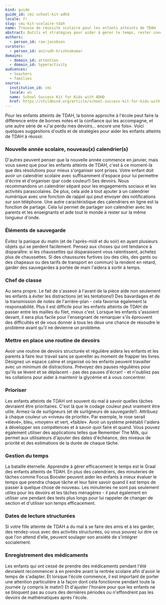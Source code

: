 ```yaml
---
kind: guide
guide_id: cmi-school-kit-adhd
locale: fr
slug: cmi-kit-scolaire-tdah
name: Trousse de réussite scolaire pour les enfants atteints de TDAH
abstract: Outils et stratégies pour aider à gérer le temps, rester concentré et gérer les devoirs
authors:
  - person_id: rae-jacobson
curators:
  - person_id: anirudh-krishnakumar
domains:
  - domain_id: attention
  - domain_id: hyperactivity
audiences:
  - teachers
  - families
source:
  institution_id: cmi
  locale: en
  name: School Success Kit for Kids with ADHD
  href: https://childmind.org/article/school-success-kit-for-kids-with-adhd/
---
```


Pour les enfants atteints de TDAH, la bonne approche à l'école peut faire la différence entre de bonnes notes et la confiance qui les accompagne, et une autre série de «J'ai perdu mes devoirs… encore une fois». Voici quelques suggestions d'outils et de stratégies pour aider les enfants atteints de TDAH à réussir.

### Nouvelle année scolaire, nouveau(x) calendrier(s)

D'autres peuvent penser que la nouvelle année commence en janvier, mais vous savez que pour les enfants atteints de TDAH, c'est à ce moment-là que des résolutions pour mieux s'organiser sont prises. Votre enfant doit avoir un calendrier scolaire avec suffisamment d'espace pour lui permettre d'écrire et d'organiser (par code couleur!) Ses devoirs. Nous recommandons un calendrier séparé pour les engagements sociaux et les activités parascolaires. De plus, cela aide à tout ajouter à un calendrier numérique avec une fonction de rappel qui peut envoyer des notifications sur son téléphone. Une autre caractéristique des calendriers en ligne est la fonction de partage. Cela lui permet de partager son calendrier avec les parents et les enseignants et aide tout le monde à rester sur la même longueur d'onde.

### Éléments de sauvegarde

Évitez la panique du matin (et de l'après-midi et du soir) en ayant plusieurs objets qui se perdent facilement. Pensez aux choses qui ont tendance à disparaître: si les chaussettes qui disparaissent vous ralentissent, achetez plus de chaussettes. Si des chaussures furtives (ou des clés, des gants ou des chapeaux ou des tarifs de transport en commun) la rendent en retard, garder des sauvegardes à portée de main l'aidera à sortir à temps.

### Chef de classe

Au sens propre. Le fait de s'asseoir à l'avant de la pièce aide non seulement les enfants à éviter les distractions (et les tentations!) Des bavardages et de la transmission de notes de l'arrière-plan - cela favorise également la responsabilité. Plus il est difficile pour les enfants atteints de TDAH de passer entre les mailles du filet, mieux c'est. Lorsque les enfants s'assoient devant, il sera plus facile pour l'enseignant de remarquer s'ils éprouvent des difficultés et de vous donner à tous les deux une chance de résoudre le problème avant qu'il ne devienne un problème.

### Mettre en place une routine de devoirs

Avoir une routine de devoirs structurée et régulière aidera les enfants et les parents à faire leur travail sans se quereller au moment de frapper les livres. Désignez un espace calme et organisé où les enfants peuvent travailler avec un minimum de distractions. Prévoyez des pauses régulières pour qu'ils se lèvent et se déplacent - pas des pauses d'écran! - et n'oubliez pas les collations pour aider à maintenir la glycémie et à vous concentrer.

### Prioriser

Les enfants atteints de TDAH ont souvent du mal à savoir quelles tâches devraient être prioritaires. C'est là que le codage couleur peut vraiment être utile. Armez-la de surligneurs (et de surligneurs de sauvegarde!). Attribuez à chaque couleur un «niveau de priorité». Par exemple, le rose serait «élevé», bleu, «moyen» et vert, «faible». Avoir un système préétabli l'aidera à développer ses compétences et à savoir quoi faire et quand. Vous pouvez également utiliser des applications telles que Remember The Milk, qui permet aux utilisateurs d'ajouter des dates d'échéance, des niveaux de priorité et des estimations de la durée de chaque tâche.

### Gestion du temps

La bataille éternelle. Apprendre à gérer efficacement le temps est le Graal des enfants atteints de TDAH. En plus des calendriers, des minuteries de tâches comme Focus Booster peuvent aider les enfants à mieux évaluer le temps que prendra chaque tâche et leur faire savoir quand il est temps de passer à quelque chose de nouveau. Les minuteries ne sont pas seulement utiles pour les devoirs et les tâches ménagères - il peut également en utiliser une pendant des tests plus longs pour lui rappeler de changer de section et d'utiliser son temps efficacement.

### Dates de lecture structurées

Si votre fille atteinte de TDAH a du mal à se faire des amis et à les garder, des rendez-vous avec des activités structurées, où vous pouvez lui dire ce que l'on attend d'elle, peuvent soulager son anxiété de s'intégrer socialement.

### Enregistrement des médicaments

Les enfants qui ont cessé de prendre des médicaments pendant l'été devraient recommencer à en prendre avant la rentrée scolaire afin d'avoir le temps de s'adapter. Et lorsque l'école commence, il est important de porter une attention particulière à la façon dont cela fonctionne pendant toute la journée (y compris le matin!) Et d'ajuster l'horaire pour que les enfants ne se bloquent pas au cours des dernières périodes ou n'effondrent pas les devoirs de mathématiques après l'école.
